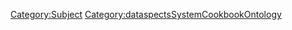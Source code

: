 <includeonly>{{METADATA|Keywords={{{HasKeyword|}}}|HasEntityTitle={{{HasEntityTitle}}}|HasEntityBlurb={{{HasEntityBlurb|}}}|HasEntityType=SystemComponent}}
[[Category:Subject]]
</includeonly>
<noinclude>[[Category:dataspectsSystemCookbookOntology]]</noinclude>
